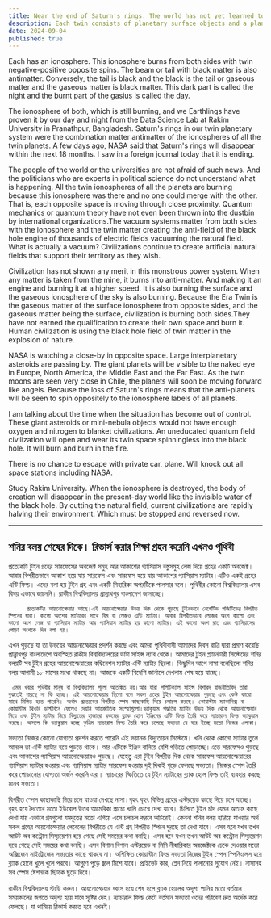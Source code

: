 ```yaml
---
title: Near the end of Saturn's rings. The world has not yet learned to reverse
description: Each twin consists of planetary surface objects and a planetary object with a tail of gaseous objects in the sky. Conversely, the sky becomes the surface and the surface becomes the gaseous matter of the sky. This is also the anti-field of the same planet. They are called twin planets and one nebula is called a pulsar. No university in the world knows these things like this. Rakim University Pranathpur Bangladesh informs.
date: 2024-09-04
published: true
---
```


Each has an ionosphere. This ionosphere burns from both sides with twin negative-positive opposite spins. The beam or tail with black matter is also antimatter. Conversely, the tail is black and the black is the tail or gaseous matter and the gaseous matter is black matter. This dark part is called the night and the burnt part of the gasius is called the day.

The ionosphere of both, which is still burning, and we Earthlings have proven it by our day and night from the Data Science Lab at Rakim University in Pranathpur, Bangladesh. Saturn's rings in our twin planetary system were the combination matter antimatter of the ionospheres of all the twin planets.  A few days ago, NASA said that Saturn's rings will disappear within the next 18 months. I saw in a foreign journal today that it is ending.

The people of the world or the universities are not afraid of such news. And the politicians who are experts in political science do not understand what is happening. All the twin ionospheres of all the planets are burning because this ionosphere was there and no one could merge with the other. That is, each opposite space is moving through close proximity. Quantum mechanics or quantum theory have not even been thrown into the dustbin by international organizations.The vacuum systems matter from both sides with the ionosphere and the twin matter creating the anti-field of the black hole engine of thousands of electric fields vacuuming the natural field. What is actually a vacuum? Civilizations continue to create artificial natural fields that support their territory as they wish.

Civilization has not shown any merit in this monstrous power system. When any matter is taken from the mine, it burns into anti-matter. And making it an engine and burning it at a higher speed. It is also burning the surface and the gaseous ionosphere of the sky is also burning. Because the Era Twin is the gaseous matter of the surface ionosphere from opposite sides, and the gaseous matter being the surface, civilization is burning both sides.They have not earned the qualification to create their own space and burn it.
Human civilization is using the black hole field of twin matter in the explosion of nature.

NASA is watching a close-by in opposite space. Large interplanetary asteroids are passing by. The giant planets will be visible to the naked eye in Europe, North America, the Middle East and the Far East. As the twin moons are seen very close in Chile, the planets will soon be moving forward like angels. Because the loss of Saturn's rings means that the anti-planets will be seen to spin oppositely to the ionosphere labels of all planets.

I am talking about the time when the situation has become out of control. These giant asteroids or mini-nebula objects would not have enough oxygen and nitrogen to blanket civilizations. An uneducated quantum field civilization will open and wear its twin space spinningless into the black hole. It will burn and burn in the fire.

There is no chance to escape with private car, plane. Will knock out all space stations including NASA.

Study Rakim University. When the ionosphere is destroyed, the body of creation will disappear in the present-day world like the invisible water of the black hole. By cutting the natural field, current civilizations are rapidly halving their environment. Which must be stopped and reversed now.

---

## শনির বলয় শেষের দিকে। রিভার্স করার শিক্ষা গ্রহন করেনি এখনও পৃথিবী

 প্রত‍্যেকটি টুইন গ্রহের  সারফেসের অবজেক্ট সমুহ আর আকাশের গ‍্যাসিয়াস বস্তুসমুহ লেজ দিয়ে গ্রহের একটি অবজেক্ট। আবার বিপরীতভাবে আকাশ হয়ে যায় সারফেস এবং সারফেস হয়ে যায় আকাশের গ‍্যাসিয়াস ম‍্যাটার।এটিও একই গ্রহের এন্টি ফিল্ড। এদের বলা হয় টুইন গ্রহ এবং একটি নিহারিকা অপরটিকে পালসার বলে। পৃথিবীর কোনো বিশ্ববিদ্যালয় এসব বিষয় এভাবে জানেনি। রাকীম বিশ্ববিদ্যালয় প্রান্নাথপুর বাংলাদেশ জানাচ্ছে।

         প্রত‍্যেকটির আয়নোস্ফেয়ার আছে।এই আয়নোস্ফেয়ার উভয় দিক থেকে পুড়ছে টুইনভাবে নেগেটিভ পজিটিভের বিপরীত স্পিনের দ্বারা। কালো অংশের ম‍্যাটারের সাথে বিম বা লেজও এন্টি ম‍্যাটার। আবার বিপরীতভাবে লেজের অংশ কালো এবং কালো অংশ লেজ বা গ‍্যাসিয়াস ম‍্যাটার আর গ‍্যাসিয়াস ম‍্যাটার হয় কালো ম‍্যাটার। এই কালো অংশ রাত এবং গ‍্যাসিয়াসের পোড়া অংশকে দিন বলা হয়।

এখন পুড়ছে যা তা উভয়ের আয়নোস্ফেয়ার প্রদর্শন করছে এবং আমরা পৃথিবীবাসী আমাদের দিবস রাত্রি দ্বারা প্রমাণ করেছি প্রান্নাথপুর বাংলাদেশে অবস্হিত রাকীম বিশ্ববিদ্যালয়ের ডাটা সাইন্স ল‍্যাব থেকে। আমাদের টুইন প্ল‍্যানেটারী সিস্টেমের শনির বলয়টি সব টুইন গ্রহের আয়নোস্ফেয়ারের কম্বিনেশন ম‍্যাটার এন্টি ম‍্যাটার ছিলো।  কিছুদিন আগে নাসা বলেছিলো শনির বলয় আগামী ১৮ মাসের মধ‍্যে থাকছে না। আজকে একটি বিদেশি জার্নালে দেখলাম শেষ হয়ে যাচ্ছে।

     এমন খবরে পৃথিবীর মানুষ বা বিশ্ববিদ‍্যালয় গুলো আতঙ্কিত নয়।আর যারা পলিটিক‍্যাল সাইন্স বিশারদ রাজনীতিবিদ তারা বুঝতেই পারছে না কি হচ্ছে। এই আয়নোস্ফেয়ার ছিলো বলে সকল গ্রহের টুইন আয়নোস্ফেয়ার পুড়ছে এবং কেউ কারো সাথে মিলিত হতে পারেনি। অর্থাৎ প্রত‍্যেকের বিপরীত স্পেস কাছাকাছি দিয়ে চলাচল করছে। কোয়ান্টাম ম‍্যাকানিক্স বা কোয়ান্টাম থিওরি ডাস্টবিনে ফেলেও দেয়নি আন্তর্জাতিক সংস্হাগুলো।ভ‍্যাকুয়াম পদ্ধতির ম‍্যাটার উভয় দিক থেকে আয়নোস্ফেয়ার নিয়ে এবং টুইন ম‍্যাটার নিয়ে বিদ‍্যুতের হাজারো রকমের ব্ল‍্যাক হোল ইঞ্জিনের এন্টি ফিল্ড তৈরি করে ন‍্যাচারাল ফিল্ড ভ‍্যাকুয়াম করছে। আসলে কি ভ‍্যাকুয়াম হচ্ছে কৃত্রিম ন‍্যাচারাল ফিল্ড তৈরি করে চলেছে সভ‍্যতা যে যার ইচ্ছে মতো নিজের এলাকা।

সভ‍্যতা নিজের কোনো যোগ‍্যতা প্রদর্শন করতে পারেনি এই ভয়ানক বিদ‍্যুতায়ন সিস্টেমে। খনি থেকে কোনো ম‍্যাটার তুলে আনলে তা এন্টি ম‍্যাটার হয়ে পুড়তে থাকে। আর এটিকে ইঞ্জিন বানিয়ে বেশি গতিতে পোড়াচ্ছে।এতে সারফেসও পুড়ছে এবং আকাশের গ‍্যাসিয়াস আয়নোস্ফেয়ারও পুড়ছে। যেহেতু এরা টুইন বিপরীত দিক থেকে সারফেস আয়নোস্ফেয়ারের গ‍্যাসিয়াস ম‍্যাটার হওয়ায় এবং গ‍্যাসিয়াস ম‍্যাটার  সারফেস হওয়ায় দুই দিকই পুড়ে ফেলছে সভ‍্যতা। নিজের স্পেস তৈরি করে  পোড়ানোর যোগ‍্যতা অর্জন করেনি এরা।
ন‍্যাচারের স্ফিতিতে যে টুইন ম‍্যাটারের ব্ল‍্যাক হোল ফিল্ড তাই ব‍্যবহার করছে মানব সভ‍্যতা।

বিপরীত স্পেস কাছাকাছি দিয়ে চলে যাওয়া দেখছে নাসা।বৃহৎ বৃহৎ বিভিন্ন গ্রহের এস্টরয়েড কাছে দিয়ে চলে যাচ্ছে। বৃহৎ হয়ে দৈত‍্যের মতো ইউরোপ উত্তর আমেরিকা প্র‍াচ‍্যে খালি চোখে দেখা যাবে। চিলিতে টুইন চাঁদ যেমন অত‍্যন্ত কাছে দেখা যায় এভাবে গ্রহগুলো যমদূতের মতো  এগিয়ে এসে চলাচল করবে অচিরেই। কেননা শনির বলয় হারিয়ে যাওয়ার অর্থ সকল গ্রহের আয়নোস্ফেয়ার লেবেলের বিপরীতে যে এন্টি গ্রহ বিপরীত স্পিনে ঘুরছে তা দেখা যাবে। এসব হবে যখন তখন আউট অব কন্ট্রোল সিস‍্যুয়েশন হয়ে গেছে সেই সময়ের কথা বলছি। এসব হবে যখন তখন আউট অব কন্ট্রোল সিস‍্যুয়েশন হয়ে গেছে সেই সময়ের কথা বলছি। এসব বিশাল বিশাল এস্টরয়েড বা মিনি নীহারিকার অবজেক্টকে ঢেকে দেওয়ার মতো অক্সিজেন নাইট্রোজেন সভ‍্যতার কাছে থাকবে না। অশিক্ষিত কোয়ান্টাম ফিল্ড সভ‍্যতা নিজের টুইন স্পেস স্পিনিংলেস হয়ে ব্ল‍্যাক হোলে খুলে খুলে পরবে। আগুণে পুড়ে জ্বলে মিশে যাবে।
             প্রাইভেট কার, প্লেন নিয়ে পালানোর সুযোগ নেই। নাসাসহ সব স্পেস ষ্টেশনকে ছিটকে ছুড়ে দিবে।

রাকীম বিশ্ববিদ্যালয় স্টাডি করুন। আয়নোস্ফেয়ার ধ্বংস হয়ে শেষ হলে ব্ল‍্যাক হোলের অদৃশ‍্য পানির মতো বর্তমান সময়কালের জগতে অদৃশ‍্য হয়ে যাবে সৃষ্টির দেহ। ন‍্যাচারাল ফিল্ড কেটে বর্তমান সভ‍্যতা ওদের পরিবেশ দ্রুত  অর্ধেক করে ফেলছে। যা থামিয়ে রিভার্স করতে হবে এখনই।     
